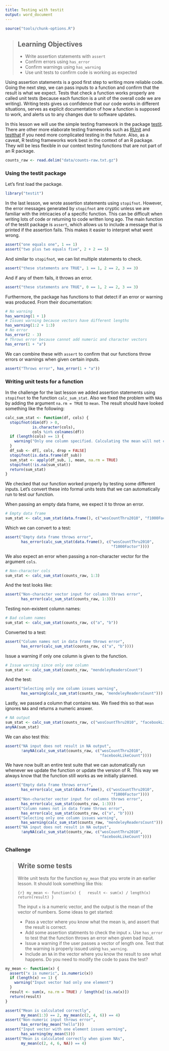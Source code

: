 ```yaml
---
title: Testing with testit
output: word_document
---
```


```r
source("tools/chunk-options.R")
```

> ## Learning Objectives {.objectives}
>
> * Write assertion statements with `assert`
> * Confirm errors using `has_error`
> * Confirm warnings using `has_warning`
> * Use unit tests to confirm code is working as expected

Using assertion statements is a good first step to writing more reliable code.
Going the next step, we can pass inputs to a function and confirm that the result is what we expect.
Tests that check a function works properly are called unit tests (because each function is a unit of the overall code we are writing).
Writing tests gives us confidence that our code works in different situations,
serves as explicit documentation of how a function is supposed to work,
and alerts us to any changes due to software updates.

In this lesson we will use the simple testing framework in the package [testit][].
There are other more elaborate testing frameworks such as [RUnit][] and [testthat][] if you need more complicated testing in the future.
Also, as a caveat, R testing frameworks work best in the context of an R package.
They will be less flexible in our context testing functions that are not part of an R package.

[testit]: https://cran.r-project.org/web/packages/testit/index.html
[RUnit]: https://cran.r-project.org/web/packages/RUnit/index.html
[testthat]: https://cran.r-project.org/web/packages/testthat/index.html

```r
counts_raw <- read.delim("data/counts-raw.txt.gz")
```

### Using the testit package

Let's first load the package.

```r
library("testit")
```

In the last lesson, we wrote assertion statements using `stopifnot`.
However, the error messages generated by `stopifnot` are cryptic unless we are familiar with the intricacies of a specific function.
This can be difficult when writing lots of code or returning to code written long ago.
The main function of the testit package is `assert`, which allows us to include a message that is printed if the assertion fails.
This makes it easier to interpret what went wrong.

```r
assert("one equals one", 1 == 1)
assert("two plus two equals five", 2 + 2 == 5)
```

And similar to `stopifnot`, we can list multiple statements to check.

```r
assert("these statements are TRUE", 1 == 1, 2 == 2, 3 == 3)
```

And if any of them fails, it throws an error.

```r
assert("these statements are TRUE", 0 == 1, 2 == 2, 3 == 3)
```

Furthermore, the package has functions to that detect if an error or warning was produced.
From their documentation:

```r
# No warning
has_warning(1 + 1)
# Issues warning because vectors have different lengths
has_warning(1:2 + 1:3)
# No error
has_error(2 - 3)
# Throws error because cannot add numeric and character vectors
has_error(1 + "a")
```

We can combine these with `assert` to confirm that our functions throw errors or warnings when given certain inputs.

```r
assert("Throws error", has_error(1 + "a"))
```

### Writing unit tests for a function

In the challenge for the last lesson we added assertion statements using `stopifnot` to the function `calc_sum_stat`.
Also we fixed the problem with `NA`s by adding the argument `na.rm = TRUE` to `mean`.
The result should have looked something like the following:

```r
calc_sum_stat <- function(df, cols) {
  stopifnot(dim(df) > 0,
            is.character(cols),
            cols %in% colnames(df))
  if (length(cols) == 1) {
    warning("Only one column specified. Calculating the mean will not change anything.")
  }
  df_sub <- df[, cols, drop = FALSE]
  stopifnot(is.data.frame(df_sub))
  sum_stat <- apply(df_sub, 1, mean, na.rm = TRUE)
  stopifnot(!is.na(sum_stat))
  return(sum_stat)
}
```

We checked that our function worked properly by testing some different inputs.
Let's convert these into formal units tests that we can automatically run to test our function.

When passing an empty data frame, we expect it to throw an error.

```r
# Empty data frame
sum_stat <- calc_sum_stat(data.frame(), c("wosCountThru2010", "f1000Factor"))
```

Which we can convert to a test:

```r
assert("Empty data frame throws error",
       has_error(calc_sum_stat(data.frame(), c("wosCountThru2010",
                                               "f1000Factor"))))
```

We also expect an error when passing a non-character vector for the argument `cols`.

```r
# Non-character cols
sum_stat <- calc_sum_stat(counts_raw, 1:3)
```

And the test looks like:

```r
assert("Non-character vector input for columns throws error",
       has_error(calc_sum_stat(counts_raw, 1:3)))
```

Testing non-existent column names:

```r
# Bad column names
sum_stat <- calc_sum_stat(counts_raw, c("a", "b"))
```

Converted to a test:

```r
assert("Column names not in data frame throws error",
       has_error(calc_sum_stat(counts_raw, c("a", "b"))))
```

Issue a warning if only one column is given to the function.

```r
# Issue warning since only one column
sum_stat <- calc_sum_stat(counts_raw, "mendeleyReadersCount")
```

And the test:

```r
assert("Selecting only one column issues warning",
       has_warning(calc_sum_stat(counts_raw, "mendeleyReadersCount")))
```

Lastly, we passed a column that contains `NA`s.
We fixed this so that `mean` ignores `NA`s and returns a numeric answer.

```r
# NA output
sum_stat <- calc_sum_stat(counts_raw, c("wosCountThru2010", "facebookLikeCount"))
anyNA(sum_stat)
```

We can also test this:

```r
assert("NA input does not result in NA output",
       !anyNA(calc_sum_stat(counts_raw, c("wosCountThru2010",
                                          "facebookLikeCount"))))
```

We have now built an entire test suite that we can automatically run whenever we update the function or update the version of R.
This way we always know that the function still works as we initially planned.

```r
assert("Empty data frame throws error",
       has_error(calc_sum_stat(data.frame(), c("wosCountThru2010",
                                               "f1000Factor"))))
assert("Non-character vector input for columns throws error",
       has_error(calc_sum_stat(counts_raw, 1:3)))
assert("Column names not in data frame throws error",
       has_error(calc_sum_stat(counts_raw, c("a", "b"))))
assert("Selecting only one column issues warning",
       has_warning(calc_sum_stat(counts_raw, "mendeleyReadersCount")))
assert("NA input does not result in NA output",
       !anyNA(calc_sum_stat(counts_raw, c("wosCountThru2010",
                                          "facebookLikeCount"))))
```

### Challenge

> ## Write some tests {.challenge}
>
> Write unit tests for the function `my_mean` that you wrote in an earlier lesson.
> It should look something like this:
>
> ```{r}
> my_mean <- function(x) {
>   result <- sum(x) / length(x)
>   return(result)
> }
> ```
> 
> The input `x` is a numeric vector, and the output is the mean of the vector of numbers.
> Some ideas to get started:
>
> * Pass a vector where you know what the mean is, and assert that the result is correct.
> * Add some assertion statments to check the input `x`.
> Use `has_error` to test that the function throws an error when given bad input.
> * Issue a warning if the user passes a vector of length one.
> Test that the warning is properly issued using `has_warning`.
> * Include an `NA` in the vector where you know the result to see what happens.
> Do you need to modify the code to pass the test?

```r
my_mean <- function(x) {
  assert("x is numeric", is.numeric(x))
  if (length(x) == 1) {
    warning("Input vector had only one element")
  }
  result <- sum(x, na.rm = TRUE) / length(x[!is.na(x)])
  return(result)
}

assert("Mean is calculated correctly",
       my_mean(1:3) == 2, my_mean(c(2, 4, 6)) == 4)
assert("Non-numeric input throws error",
       has_error(my_mean("hello")))
assert("Input vector with one element issues warning",
       has_warning(my_mean(5)))
assert("Mean is calculated correctly when given NAs",
       my_mean(c(2, 4, 6, NA)) == 4)
```

